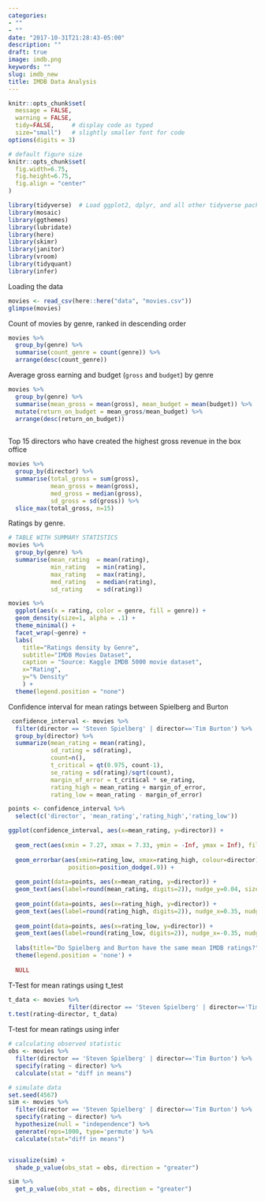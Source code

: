 ```yaml
---
categories:
- ""
- ""
date: "2017-10-31T21:28:43-05:00"
description: ""
draft: true
image: imdb.png
keywords: ""
slug: imdb_new
title: IMDB Data Analysis
---
```


```r
knitr::opts_chunk$set(
  message = FALSE, 
  warning = FALSE, 
  tidy=FALSE,     # display code as typed
  size="small")   # slightly smaller font for code
options(digits = 3)

# default figure size
knitr::opts_chunk$set(
  fig.width=6.75, 
  fig.height=6.75,
  fig.align = "center"
)
```

```r
library(tidyverse)  # Load ggplot2, dplyr, and all other tidyverse packages
library(mosaic)
library(ggthemes)
library(lubridate)
library(here)
library(skimr)
library(janitor)
library(vroom)
library(tidyquant)
library(infer)
```


Loading the data
```r
movies <- read_csv(here::here("data", "movies.csv"))
glimpse(movies)
```


Count of movies by genre, ranked in descending order

```r
movies %>% 
  group_by(genre) %>% 
  summarise(count_genre = count(genre)) %>% 
  arrange(desc(count_genre))
```

Average gross earning and budget (`gross` and `budget`) by genre

```r
movies %>% 
  group_by(genre) %>% 
  summarise(mean_gross = mean(gross), mean_budget = mean(budget)) %>% 
  mutate(return_on_budget = mean_gross/mean_budget) %>% 
  arrange(desc(return_on_budget))
  
```

Top 15 directors who have created the highest gross revenue in the box office

```r
movies %>% 
  group_by(director) %>% 
  summarise(total_gross = sum(gross), 
            mean_gross = mean(gross), 
            med_gross = median(gross),
            sd_gross = sd(gross)) %>% 
  slice_max(total_gross, n=15)
```

Ratings by genre.
```r
# TABLE WITH SUMMARY STATISTICS
movies %>% 
  group_by(genre) %>% 
  summarise(mean_rating  = mean(rating), 
            min_rating   = min(rating),
            max_rating   = max(rating),
            med_rating   = median(rating),
            sd_rating    = sd(rating))
```

```r
movies %>% 
  ggplot(aes(x = rating, color = genre, fill = genre)) +
  geom_density(size=1, alpha = .1) +
  theme_minimal() +
  facet_wrap(~genre) +
  labs(
    title="Ratings density by Genre",
    subtitle="IMDB Movies Dataset",
    caption = "Source: Kaggle IMDB 5000 movie dataset",
    x="Rating",
    y="% Density"
    ) +
  theme(legend.position = "none")
```


Confidence interval for mean ratings between Spielberg and Burton
```r

 confidence_interval <- movies %>% 
  filter(director == 'Steven Spielberg' | director=='Tim Burton') %>% 
  group_by(director) %>% 
  summarize(mean_rating = mean(rating),
            sd_rating = sd(rating), 
            count=n(),
            t_critical = qt(0.975, count-1),
            se_rating = sd(rating)/sqrt(count),
            margin_of_error = t_critical * se_rating, 
            rating_high = mean_rating + margin_of_error, 
            rating_low = mean_rating - margin_of_error) 

points <- confidence_interval %>% 
  select(c('director', 'mean_rating','rating_high','rating_low'))

ggplot(confidence_interval, aes(x=mean_rating, y=director)) +
  
  geom_rect(aes(xmin = 7.27, xmax = 7.33, ymin = -Inf, ymax = Inf), fill="light gray") +
  
  geom_errorbar(aes(xmin=rating_low, xmax=rating_high, colour=director), width=.2,
                 position=position_dodge(.9)) +
  
  geom_point(data=points, aes(x=mean_rating, y=director)) +
  geom_text(aes(label=round(mean_rating, digits=2)), nudge_y=0.04, size=3) +
  
  geom_point(data=points, aes(x=rating_high, y=director)) +
  geom_text(aes(label=round(rating_high, digits=2)), nudge_x=0.35, nudge_y=0.04, size=3) +
  
  geom_point(data=points, aes(x=rating_low, y=director)) +
  geom_text(aes(label=round(rating_low, digits=2)), nudge_x=-0.35, nudge_y=0.04, size=3) +
  
  labs(title="Do Spielberg and Burton have the same mean IMDB ratings?", subtitle="95% confidence intervals overlap", x="Mean IMDB Rating", y="") +
  theme(legend.position = 'none') +
  
  NULL

```


T-Test for mean ratings using t_test
```r
t_data <- movies %>% 
                 filter(director == 'Steven Spielberg' | director=='Tim Burton')
t.test(rating~director, t_data)

```

T-test for mean ratings using infer
```r

# calculating observed statistic
obs <- movies %>% 
  filter(director == 'Steven Spielberg' | director=='Tim Burton') %>% 
  specify(rating ~ director) %>% 
  calculate(stat = "diff in means")

# simulate data
set.seed(4567)
sim <- movies %>% 
  filter(director == 'Steven Spielberg' | director=='Tim Burton') %>% 
  specify(rating ~ director) %>% 
  hypothesize(null = "independence") %>% 
  generate(reps=1000, type='permute') %>% 
  calculate(stat="diff in means")


visualize(sim) +
  shade_p_value(obs_stat = obs, direction = "greater")

sim %>%
  get_p_value(obs_stat = obs, direction = "greater")


```
